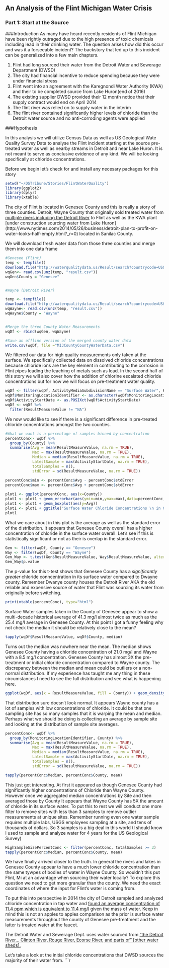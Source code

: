 ## An Analysis of the Flint Michigan Water Crisis
### Part 1: Start at the Source

###Introduction
As many have heard recently residents of Flint Michigan have been rightly outraged due to the high presence of toxic chemicals including lead in their drinking water. The question arises how did this occur and was it a forseeable incident? The backstory that led up to this incident can be generalized into a few main chapters.

1) Flint had long sourced their water from the Detroit Water and Sewerage Department (DWSD)
2) The city had financial incentive to reduce spending because they were under financial stress
3) Flint went into an agreement with the Karegnondi Water Authority (KWA) and their to be completed source from Lake Huron(end of 2016) 
4) The existing supplier DWSD provided their 12 month notice that their supply contract would end on April 2014
5) The flint river was relied on to supply water in the interim
6) The flint river contained significantly higher levels of chloride than the Detroit water source and no anti-corroding agents were applied

###Hypothesis

In this analysis we will utilize Census Data as well as US Geological Wate Quality Survey Data to analyse the Flint incident starting at the source pre-treated water as well as nearby streams in Detroit and near Lake Huron. It is not meant to serve as conclusive evidence of any kind. We will be looking specifically at chloride concentrations.

Before we begin let's check for and install any necesary packages for this story
```r
setwd("~/DSTribune/Stories/FlintWaterQuality")
library(ggplot2)
library(dplyr)
library(xtable)
```


The city of Flint is located in Genesee County and this is really a story of three counties. Detroit, Wayne County that originally sold treated water from [multiple rivers including the Detroit River](http://www.dwsd.org/downloads_n/customer_service/customer_information/water_quality_report.pdf) to Flint as well as the KWA plant [under construction sourcing water from Lake Huron] (http://www.nytimes.com/2014/05/26/business/detroit-plan-to-profit-on-water-looks-half-empty.html?_r=0) located in Sanilac County. 

We will download fresh water data from those three counties and merge them into one data frame
```r

#Genesee (Flint)
temp <- tempfile()
download.file("http://waterqualitydata.us/Result/search?countrycode=US&statecode=US%3A26&countycode=US%3A26%3A049&sampleMedia=Water&characteristicType=Inorganics%2C+Major%2C+Non-metals&characteristicName=Chloride&mimeType=csv&zip=yes&sorted=no", temp)
wqGen<- read.csv(unz(temp, "result.csv"))
wqGen$County = "Genesee"


#Wayne (Detroit River)

temp <- tempfile()
download.file("http://waterqualitydata.us/Result/search?countrycode=US&statecode=US%3A26&countycode=US%3A26%3A163&sampleMedia=Water&characteristicType=Inorganics%2C+Major%2C+Non-metals&characteristicName=Chloride&mimeType=csv&zip=yes&sorted=no", temp)
wqWayne<- read.csv(unz(temp, "result.csv"))
wqWayne$County = "Wayne"


#Merge the three County Water Measurements
wqDf <- rbind(wqGen, wqWayne)

#Save an offline version of the merged county water data
write.csv(wqDf, file ="MI3CountyCountyWaterData.csv")
```



We filtered our data for high quality measurements only taken at the surface. We specifically collected data on dissolved chloride concentrations because chloride ions are the key element in contributing to the corrosion in Flint pipes leading the leaching of metals such as lead. In the second half of this story we will also cover how the addition of chlorine escalated chloride concentrations but for now we will focus on pre-treatment water quality.

```r
wqDf <- filter(wqDf, ActivityMediaSubdivisionName == "Surface Water", ResultSampleFractionText == 'Dissolved', ResultStatusIdentifier == 'Accepted' | ResultStatusIdentifier == 'Final' | ResultStatusIdentifier == 'Historical')
wqDf$MonitoringLocationIdentifier <- as.character(wqDf$MonitoringLocationIdentifier)
wqDf$ActivityStartDate <- as.POSIXct(wqDf$ActivityStartDate)
wqDf <- wqDf %>%
  filter(ResultMeasureValue != "NA")
```


We now would like to see if there is a significant difference in pre-treated chloride concentrations amongst the two counties.
```r

#What we want is a percentage of samples binned by concentration
percentConc<- wqDf %>%
  group_by(County) %>%
  summarise(Avg = mean(ResultMeasureValue, na.rm = TRUE),
            Max = max(ResultMeasureValue, na.rm = TRUE),
            Median = median(ResultMeasureValue, na.rm = TRUE),
            LatestSample = max(ActivityStartDate, na.rm = TRUE),
            totalSamples = n(),
            stdError = sd(ResultMeasureValue, na.rm = TRUE))

percentConc$min <- percentConc$Avg - percentConc$stdError
percentConc$max <- percentConc$Avg + percentConc$stdError
       
plot1 <- ggplot(percentConc, aes(x=County)) 
plot1 <- plot1 + geom_errorbar(aes(ymin=min,ymax=max),data=percentConc,width = 0.5)
plot1 <- plot1 + geom_boxplot(aes(y=Avg))
plot1 <- plot1 + ggtitle("Surface Water Chloride Concentrations \n in Genesse and Wayne County MI (USGS)") + ylab("Average Chloride Concentration")
plot1
```

What we care about in this plot is the average as well as the standard error of the distribution. It appears that Genesee County overall has a higher concentration of chloride in the surface water overall. Let's see if this is statistically significant or not as their is overlap in the standard error.
```r
Gen <- filter(wqDf, County == "Genesee")
Way <- filter(wqDf, County == "Wayne")
Gen_Way <- t.test(Gen$ResultMeasureValue, Way$ResultMeasureValue, alternative=c("greater"))
Gen_Way$p.value
```
The p-value for this t-test shows that Genesee County has a *significantly greater* chloride conncentration in its surface water compared to Dwayne county. Remember Dwanye county houses the Detroit River AKA the old reliable and expensive source of water that Flint was sourcing its water from originally before switching.

```r
print(xtable(percentConc), type="html")
```

Surface Water samples taken in the County of Genesee appear to show a multi-decade historical average of 41.3 mg/l almost twice as much as the 25.4 mg/l average in Genesee County. At this point I got a funny feeling why not check the median it should be relatively close to the mean?

```r
tapply(wqDf$ResultMeasureValue, wqDf$County, median)
```

Turns out the median was nowhere near the mean. The median shows Genesee County having a chloride concentration of 21.0 mg/l and Wayne with a 8.5 mg/l concentration. Genesee County has almost 3X the pre-treatment or initial chloride concentration compared to Wayne county. The discrepancy between the median and mean could be outliers or a non-normal distribution. If my experience has taught me any thing in these circumstances I need to see the full distribution and see what is happening here.

```r
ggplot(wqDf, aes(x = ResultMeasureValue, fill = County)) + geom_density(alpha = 0.3) + ggtitle("Density of Chloride Concentrations \n Genesee and Wayne County Surface Water") + xlab("[Chloride] (mg/l)") + ylab("Frequency")
```
That distribution sure doesn't look normal. It appears Wayne county has a lot of samples with low concentrations of chloride. It could be that one sampling site has so many samples that it is warping the mean and median. Perhaps what we should be doing is collecting an average by sample site and looking at the distribution of sample site averages.

```r
percentConc<- wqDf %>%
  group_by(MonitoringLocationIdentifier, County) %>%
  summarise(Avg = mean(ResultMeasureValue, na.rm = TRUE),
            Max = max(ResultMeasureValue, na.rm = TRUE),
            Median = median(ResultMeasureValue, na.rm = TRUE),
            LatestSample = max(ActivityStartDate, na.rm = TRUE),
            totalSamples = n(),
            stdError = sd(ResultMeasureValue, na.rm = TRUE))

tapply(percentConc$Median, percentConc$County, mean)
```
This just got interesting. At first it appeared as though Genesee County had significantly higher concentrations of Chloride than Wayne County. However once we aggregated median concentrations by Site and then averaged those by County It appears that Wayne County has 5X the amount of chloride in its surface water. To put this to rest we will conduct one more filter to remove sites with less than 3 samples to remove outlier measurements at unique sites. Remember running even one water sample requires multiple labs, USGS employees sampling at a site, and tens of thousands of dollars. So 3 samples is a big deal in this world (I should know I used to sample and analyze water for 4 years for the US Geological Survey)

```r
HighSampleSizePercentConc <- filter(percentConc, totalSamples >= 3)
tapply(percentConc$Median, percentConc$County, mean)
```
We have finally arrived closer to the truth. In general the rivers and lakes in Genesee County appear to have a much lower chloride concentration than the same tywpes of bodies of water in Wayne County. So wouldn't this put Flint, Mi at an advantage when sourcing their water locally? To explore this question we need to get more granular than the county. We need the exact coordinates of where the input for Flint's water is coming from.


To put this into perspective in 2014 the city of Detroit sampled and analyzed chloride concentration in tap water and [found an average concentration of 11.4 ppm which is equivalent to 11.4 mg/l](http://www.dwsd.org/downloads_n/customer_service/customer_information/water_quality_report.pdf) given the mass of water. Keep in mind this is not an apples to apples comparison as the prior is surface water measurements throughout the county of Genesee pre-treatment and the latter is treated water at the faucet.






The Detroit Water and Sewerage Dept. uses water sourced from ["the Detroit River... Clinton River, Rouge River, Ecorse River, and parts of" [other water sheds].](http://www.dwsd.org/downloads_n/customer_service/customer_information/water_quality_report.pdf)






Let's take a look at the initial chloride concentrations that DWSD sources the majority of their water from. 
```r